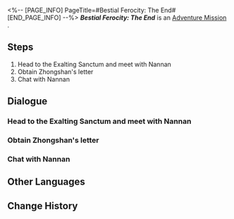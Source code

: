 <%-- [PAGE_INFO]
PageTitle=#Bestial Ferocity: The End#
[END_PAGE_INFO] --%>
{{Stub|Dialogue, characters, and location(s)}}
{{Mission Infobox
|id            = 2021602
|title         = 
|image         = Mission Bestial Ferocity: The End.png
|type          = Adventure
|event_name    = 
|chapter       = 
|requirements  = Complete [[Adventure Mission]] ''[[Bestial Ferocity]]'' and wait for the next Daily [[Reset]]
|summary       = The Masked Fools are everywhere! But no worries! Now that the problem is resolved, let's not fret over the details! Ahaha!
|characters    = <!--characters that appear in this mission-->
|startLocation = <!--location as it intially appears on the mission screen-->
|world         = <!--i.e. Penacony-->
|area          = <!--i.e. A Child's Dream-->
|prev          = 
|next          = 
|exp           = 
|credits       = 
|stellarJade   = 
|other         = {{Card List|"Obscured Pearls"*1; Zhongshan's Letter*1|delim=;}}
}}
'''''Bestial Ferocity: The End''''' is an [[Adventure Mission]]<!--in [world]-->.

==Steps==
# Head to the Exalting Sanctum and meet with Nannan
# Obtain Zhongshan's letter
# Chat with Nannan

<!--
==Gameplay Notes==

--><!--
==Trial Character==

-->
==Dialogue==
{{Stub Dialogue}}
{{Dialogue Start}}
:{{tx}}
{{Dialogue End}}

===Head to the Exalting Sanctum and meet with Nannan===
{{Mission Description|type=adventure|location=<!--to be added-->|update|You thought the matter had come to an end for the time being, but then you receive a strange message from Zhongshan... There seems to be something else to this incident that you have been kept in the dark from. Go to Nannan and ask him about it.}}
{{Dialogue Start}}
:{{tx}}
{{Dialogue End}}

===Obtain Zhongshan's letter===
{{Mission Description|type=adventure|location=<!--to be added-->|update|Ohoho, who would've guessed there is more to Zhongshan's identity than what meets the eye... No, actually, you've had an inkling for a while now, haven't you?}}
{{Dialogue Start}}
:{{tx}}
{{Dialogue End}}

===Chat with Nannan===
{{Mission Description|type=adventure|location=<!--to be added-->|update|The story is almost over, my friend. Is this story funny? If it is, then just make a laughing sound like "Aha!" If not... then remember to write that down in your feedback. I'll try to make you laugh next time.}}
{{Dialogue Start}}
:{{tx}}
{{Dialogue End}}

==Other Languages==
{{Other Languages
|en   = Bestial Ferocity: The End
|zhs  = 动物凶猛•落幕
|zht  = 動物兇猛•落幕
|ja   = 動物は獰猛・幕切れ
|ko   = 동물은 사나워•종막
|es   = Ferocidad animal: el fin
|fr   = Férocité bestiale : Fin
|ru   = Звериная жестокость. Финал
|th   = สัตว์ที่แสนดุร้าย: ตอนจบ
|vi   = Sự Hung Dữ Của Thú Vật - Kết Thúc
|de   = Bestialische Grausamkeit: Ende
|id   = Binatang Buas: Akhir
|pt   = Ferocidade Bestial: O Fim
}}

==Change History==
{{Change History|1.2}}
